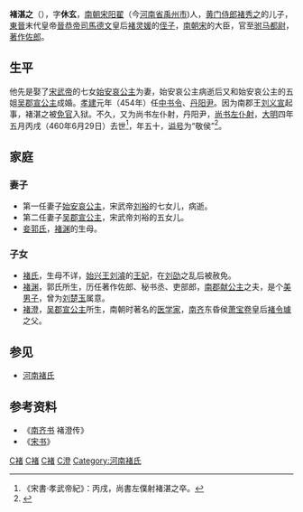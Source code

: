 {{東亞男性歷史人物
|名稱 =褚湛之
|身份 =[[南朝宋|南朝宋]][[都鄉|都鄉]]敬侯
|國家 =[[東晉|東晉]]、[[南朝宋|南朝宋]]
|時代 =[[南北朝|南北朝]]
|主君 =[[宋文帝|宋文帝]]→[[宋孝武帝|宋孝武帝]]
|最高職務 =[[南朝宋|南朝宋]][[尚書左僕射|尚書左僕射]]
|前任 = 
|繼任 = 
|圖片名稱 =
|圖片大小 =
|圖片說明 =
|氏 =
|姓 =[[褚姓|褚姓]]
|穆坤= <!--清代八旗满洲人物专用-->
|名 =湛之
|姓名 =
|羅馬拼音 =
|假名 = <!--日本、琉球人用-->
|諺文 = <!--朝鮮、韓國人用-->
|字 =休玄
|號=
|名乘 = <!--琉球士族用-->
|官職 =[[劉宋|劉宋]]、[[南齊|南齊]][[司空|司空]]
|封爵 =都[[鄉侯|鄉侯]]
|封號 =
|位階 =
|御稱號 = <!--日本皇族之稱號-->
|宮號1 = <!--日本皇族之宮號-->
|宮號2 = <!--朝鮮王族之宮號-->
|封地 =
|神號 =
|尊號 =
|族裔 = 
|信仰 = <!--指的是宗教信仰-->
|旗籍 = <!--清代八旗人物专用-->
|氏族 =[[河南褚氏|河南褚氏]](河南陽翟)
|籍貫 =[[河南郡|河南]][[陽翟县|陽翟]]（今[[河南省|河南省]][[禹州市|禹州市]]）人
|本貫 = <!--朝鮮人用-->
|世居地= <!--清代八旗人物专用-->
|世居地/穆坤= <!--专门用于清代八旗满洲人物世居地和穆坤相同时-->
|祖籍 =
|本籍 =
|出身地 =
|府邸 =
|世系 = 
|初名 =
|乳名 = <!--日本、朝鮮、琉球以外人物用-->
|幼名 = <!--日本人用-->
|兒名 = <!--朝鮮人用-->
|童名 = <!--琉球人用-->
|小字 =
|別名 =
|法號 =
|院號 =
|其他名號 =
|出生日期 =[[晉安帝|晉安帝]][[義熙_(東晉)|義熙]]七年（411年）
|出生地點 =
|婚年 =
|逝世日期 =[[宋孝武帝|宋孝武帝]][[大明_(劉宋)|大明]]四年五月丙戌<br>{{Death date and age|460|6|29|411}}
|逝世地點 =[[南朝宋|南朝宋]]都城[[建康|建康]]
|在位年代 =
|廟號 =
|諡號 ='''敬侯'''
|墓葬 =
|祠廟 =
|父親 =[[南朝宋|南朝宋]][[太常|太常]][[褚秀之|褚秀之]]
|嫡母 =
|母親 =
|繼父=
|繼母=
|養父=
|養母=
|猶父= <!--日本人用-->
|烏帽子親= <!--日本人、琉球人用-->
|元配 =
|正室 =
|妻 =[[始安哀公主|始安哀公主]]
|繼室 =[[吳郡宣公主|吳郡宣公主]]
|平妻 =
|側室 =[[郭氏|郭氏]]
|元配之父 =
|元配之嫡母 =
|元配之母 =
|正室之父 =
|正室之嫡母 =
|正室之母 =
|妻之父 =
|妻之嫡母 =
|妻之母 =
|繼室之父 =
|繼室之嫡母 =
|繼室之母 =
|平妻之父 =
|平妻之嫡母 =
|平妻之母 =
|兄弟 =
|姊妹 =
|嫡兄弟 =
|嫡姊妹 =
|庶兄弟 =
|庶姊妹 =
|同胞兄弟 =
|同胞姊妹 =
|異母兄弟 =
|異母姊妹 =
|異父兄弟 =
|異父姊妹 =
|繼兄弟 =
|繼姊妹 =
|子 =
|女 =
|嫡子 =
|嫡女 =
|庶子 =
|庶女 =
|養子 =
|養女 =
|猶子 = <!--日本人用-->
|婿養子 = <!--日本人用-->
|烏帽子子 = <!--日本人用-->
|繼子 =
|繼女 =
|其他親屬 =
|出身 = <!---此处指科举出身--->
|功名 = 
|經歷 = 歷任[[揚武將軍|揚武將軍]]、[[太子中庶子|太子中庶子]]、[[司徒|司徒]]左[[長史|長史]]、[[侍中|侍中]]、[[左衛將軍|左衛將軍]]、[[吏部尚書|吏部尚書]]、[[尚書右僕射|尚書右僕射]]、[[中書令|中書令]]、[[丹陽尹|丹陽尹]]、[[尚書左僕射|尚書左僕射]]
|著作 =
|注釋 =
}}

'''褚湛之'''（{{bd|411年||460年|6月29日|catIdx=C褚}}），字'''休玄'''，[[南朝宋|南朝宋]][[阳翟|阳翟]]（今[[河南省|河南省]][[禹州市|禹州市]])人，[[黄门侍郎|黄门侍郎]][[褚秀之|褚秀之]]的儿子，[[東晉|東晉]]末代皇帝[[晉恭帝|晉恭帝]][[司馬德文|司馬德文]]皇后[[褚灵媛|褚灵媛]]的[[侄子|侄子]]，[[南朝宋|南朝宋]]的大臣，官至[[驸马都尉|驸马都尉]]，[[著作佐郎|著作佐郎]]。

== 生平 ==
他先是娶了[[宋武帝|宋武帝]]的七女[[始安哀公主|始安哀公主]]为妻，始安哀公主病逝后又和始安哀公主的五姐[[吴郡宣公主|吴郡宣公主]]成婚。[[孝建|孝建]]元年（454年）任[[中书令|中书令]]、[[丹阳尹|丹阳尹]]。因为南郡王[[刘义宣|刘义宣]]起事，褚湛之被[[免官|免官]]入狱。不久，又为尚书左仆射，丹阳尹，[[尚书左仆射|尚书左仆射]]，[[大明|大明]]四年五月丙戌（460年6月29日）去世<ref>《宋書·孝武帝紀》：丙戌，尚書左僕射褚湛之卒。</ref>，年五十，[[谥号|谥号]]为“敬侯”<ref>{{cite news | title=尚书左仆射-褚湛之 | url=http://www.yuzhou.net.cn/a/xingshiwenhua/yuzhoumingren/2012/1217/33597.html | publisher=中国禹州网 | date=2012-12-17 | accessdate=2013-12-28 | archive-date=2013-12-29 | archive-url=https://web.archive.org/web/20131229064706/http://www.yuzhou.net.cn/a/xingshiwenhua/yuzhoumingren/2012/1217/33597.html | dead-url=no }}</ref>。

==家庭==
=== 妻子 ===
*第一任妻子[[始安哀公主|始安哀公主]]，宋武帝[[刘裕|刘裕]]的七女儿，病逝。
*第二任妻子[[吴郡宣公主|吴郡宣公主]]，宋武帝刘裕的五女儿。
*[[妾|妾]][[郭氏|郭氏]]，[[褚渊|褚渊]]的生母。

===子女===
*[[褚氏|褚氏]]，生母不详，[[始兴王|始兴王]][[刘濬|刘濬]]的[[王妃|王妃]]，在[[刘劭_(刘宋)|刘劭]]之乱后被赦免。
*[[褚渊|褚渊]]，郭氏所生，历任著作佐郎、秘书丞、吏部郎，[[南郡献公主|南郡献公主]]之夫，是个[[美男子|美男子]]，曾为[[刘楚玉|刘楚玉]]属意。
*[[褚澄|褚澄]]，[[吴郡宣公主|吴郡宣公主]]所生，南朝时著名的[[医学家|医学家]]，[[南齐|南齐]]东昏侯[[萧宝卷|萧宝卷]]皇后[[褚令璩|褚令璩]]之父。

== 参见 ==
*[[河南褚氏|河南褚氏]]

== 参考资料 ==
{{reflist}}
*《[[南齐书|南齐书]] 褚澄传》
*《[[宋书|宋书]]》

[[Category:刘宋驸马|C褚]]
[[Category:南北朝政治人物|C褚]]
[[Category:禹州人|C褚]]
[[Category:河南褚氏|C澄]]
[[Category:河南褚氏|Category:河南褚氏]]